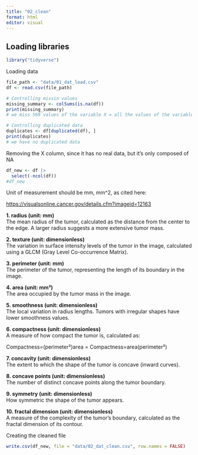 ```yaml
---
title: "02_clean"
format: html
editor: visual
---
```


## Loading libraries

```r
library("tidyverse")
```

Loading data

```r
file_path <- "data/01_dat_load.csv"
df <- read.csv(file_path)
```

```r
# Controlling missin values
missing_summary <- colSums(is.na(df))
print(missing_summary)
# we miss 569 values of the variable X = all the values of the variable X

# Controlling duplicated data
duplicates <- df[duplicated(df), ]
print(duplicates)
# we have no duplicated data
```

Removing the X column, since it has no real data, but it's only composed of NA

```r
df_new <- df |> 
  select(-ncol(df))
#df_new
```

Unit of measurement should be mm, mm\^2, as cited here:

<https://visualsonline.cancer.gov/details.cfm?imageid=12163>

**1. radius (unit: mm)**\
The mean radius of the tumor, calculated as the distance from the center to the edge. A larger radius suggests a more extensive tumor mass.

**2. texture (unit: dimensionless)**\
The variation in surface intensity levels of the tumor in the image, calculated using a GLCM (Gray Level Co-occurrence Matrix).

**3. perimeter (unit: mm)**\
The perimeter of the tumor, representing the length of its boundary in the image.

**4. area (unit: mm²)**\
The area occupied by the tumor mass in the image.

**5. smoothness (unit: dimensionless)**\
The local variation in radius lengths. Tumors with irregular shapes have lower smoothness values.

**6. compactness (unit: dimensionless)**\
A measure of how compact the tumor is, calculated as:

Compactness=(perimeter²)area\text{Compactness} = \frac{\text{(perimeter²)}}{\text{area}}Compactness=area(perimeter²)​

**7. concavity (unit: dimensionless)**\
The extent to which the shape of the tumor is concave (inward curves).

**8. concave points (unit: dimensionless)**\
The number of distinct concave points along the tumor boundary.

**9. symmetry (unit: dimensionless)**\
How symmetric the shape of the tumor appears.

**10. fractal dimension (unit: dimensionless)**\
A measure of the complexity of the tumor's boundary, calculated as the fractal dimension of its contour.

Creating the cleaned file

```r
write.csv(df_new, file = "data/02_dat_clean.csv", row.names = FALSE)
```
